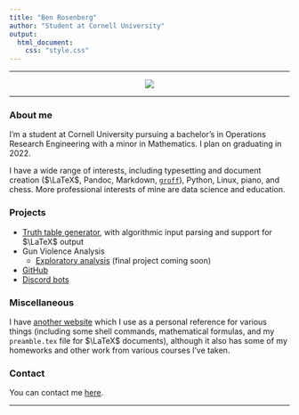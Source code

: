 ```yaml
---
title: "Ben Rosenberg"
author: "Student at Cornell University"
output: 
  html_document:
    css: "style.css"
---
```


---

<center>

![](pfp.jpg)

</center>

---



### About me


I'm a student at Cornell University pursuing a bachelor's in Operations Research Engineering with a minor in Mathematics. I plan on graduating in 2022.

I have a wide range of interests, including typesetting and document creation ($\LaTeX$, Pandoc, Markdown, [`groff`](https://en.m.wikipedia.org/wiki/Groff_(software))), Python, Linux, piano, and chess. More professional interests of mine are data science and education.

### Projects

 - [Truth table generator](https://github.com/benrosenberg/truth-table-generator), with algorithmic input parsing and support for $\LaTeX$ output
 - Gun Violence Analysis
   - [Exploratory analysis](https://benrosenberg.info/Gun-Violence-Analysis) (final project coming soon)
 - [GitHub](https://github.com/benrosenberg)
 - [Discord bots](https://bots.benrosenberg.info)

### Miscellaneous

I have [another website](https://gute.pw) which I use as a personal reference for various things (including some shell commands, mathematical formulas, and my `preamble.tex` file for $\LaTeX$ documents), although it also has some of my homeworks and other work from various courses I've taken. 

### Contact

You can contact me [here](mailto:bar94@cornell.edu).

---
